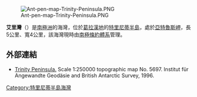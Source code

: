 [[Image:Ant-pen-map-Trinity-Peninsula.PNG|thumb]]

'''艾里灣'''（{{lang-en|Eyrie Bay}}）是[[南極洲|南極洲]]的海灣，位於[[葛拉漢地|葛拉漢地]]的[[特里尼蒂半島|特里尼蒂半島]]，處於[[亞特魯斯岬|亞特魯斯岬]]，長5公里、寬4公里，該海灣現時由[[南極條約體系|南極條約體系]]管理。

==外部連結==
* [https://web.archive.org/web/20131002100340/http://www.bkg.bund.de/nn_193194/DE/Bundesamt/Downloads/Kostenlose-Karten/Antarktis-Karten/Satellitenbildkarten/Scale250/Daten/Trinity-Peninsula%2CtemplateId%3Draw%2Cproperty%3DpublicationFile.pdf/Trinity-Peninsula.pdf Trinity Peninsula.] Scale 1:250000 topographic map No. 5697. Institut für Angewandte Geodäsie and British Antarctic Survey, 1996.

{{coord|63|35|S|57|38|W|source:GNIS|display=title}}

{{DEFAULTSORT:Eyrie Bay}}
[[Category:特里尼蒂半島海灣|Category:特里尼蒂半島海灣]]


{{TrinityPeninsula-geo-stub}}